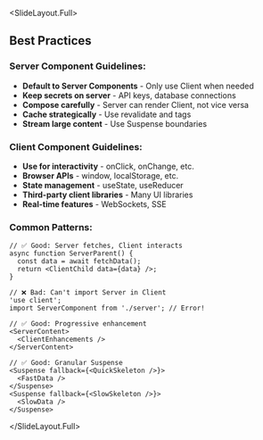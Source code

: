
<SlideLayout.Full>
## Best Practices

### Server Component Guidelines:
- **Default to Server Components** - Only use Client when needed
- **Keep secrets on server** - API keys, database connections
- **Compose carefully** - Server can render Client, not vice versa
- **Cache strategically** - Use revalidate and tags
- **Stream large content** - Use Suspense boundaries

### Client Component Guidelines:
- **Use for interactivity** - onClick, onChange, etc.
- **Browser APIs** - window, localStorage, etc.
- **State management** - useState, useReducer
- **Third-party client libraries** - Many UI libraries
- **Real-time features** - WebSockets, SSE

### Common Patterns:
```tsx
// ✅ Good: Server fetches, Client interacts
async function ServerParent() {
  const data = await fetchData();
  return <ClientChild data={data} />;
}

// ❌ Bad: Can't import Server in Client
'use client';
import ServerComponent from './server'; // Error!

// ✅ Good: Progressive enhancement
<ServerContent>
  <ClientEnhancements />
</ServerContent>

// ✅ Good: Granular Suspense
<Suspense fallback={<QuickSkeleton />}>
  <FastData />
</Suspense>
<Suspense fallback={<SlowSkeleton />}>
  <SlowData />
</Suspense>
```

</SlideLayout.Full>